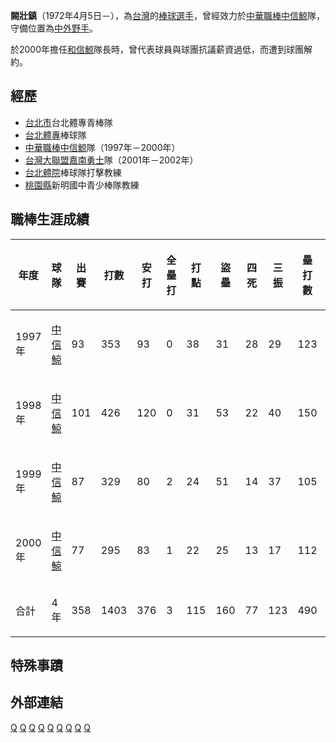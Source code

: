 {{blpunsourced}}
{{Infobox CPBL player|
name=闕壯鎮|
image=|
birthdate={{birth_date_and_age|1972|4|15|mf=y}}|
birthplace=[[台灣|台灣]][[新北市|臺北縣]]（今新北市）|
width=150|
position=中外野手|
team=中信鯨|
number=51|
bats=右|
throws=右|
debutdate=2月25日|
debutyear=1997年|
debutteam=中信鯨|
statyear=2008年|
stat1label=[[打擊率|打擊率]]|
stat1value=0.268|
stat2label=[[全壘打|全壘打]]|
stat2value=3|
stat3label=[[打點|打點]]|
stat3value=115|
|awards=<nowiki></nowiki>
*[[中華職棒新人王|中華職棒新人王]]：1997
*[[中華職棒金手套獎|中華職棒金手套獎]]（外野手）：1998
*[[中華職棒明星賽|中華職棒明星賽]]：1998、1999、2000
|teams=<nowiki></nowiki>
*[[中信鯨|中信鯨]]（1997年—2000年）
}}
'''闕壯鎮'''（1972年4月5日－），為[[台灣|台灣]]的[[棒球|棒球]][[選手|選手]]，曾經效力於[[中華職棒|中華職棒]][[中信鯨|中信鯨]]隊，守備位置為[[中外野手|中外野手]]。

於2000年擔任[[和信鯨|和信鯨]]隊長時，曾代表球員與球團抗議薪資過低，而遭到球團解約。

==經歷==
*[[台北市|台北市]]台北體專青棒隊 
*[[台北體專|台北體專]]棒球隊 
*[[中華職棒|中華職棒]][[中信鯨|中信鯨]]隊（1997年－2000年） 
*[[台灣大聯盟|台灣大聯盟]][[嘉南勇士|嘉南勇士]]隊（2001年－2002年） 
*[[台北體院|台北體院]]棒球隊打擊教練
*[[桃園市|桃園縣]]新明國中青少棒隊教練 
==職棒生涯成績==
{|Border=1 WIDTH=800PX
|- align=center
!年度!!球隊!!出賽!!打數!!安打!!全壘打!!打點!!盜壘!!四死!!三振!!壘打數!!雙殺打!!打擊率
|- align=center
|1997年||[[中信鯨|中信鯨]]||93||353||93||0||38||31||28||29||123||5||0.262
|- align=center
|1998年||[[中信鯨|中信鯨]]||101||426||120||0||31||53||22||40||150||8||0.282
|- align=center
|1999年||[[中信鯨|中信鯨]]||87||329||80||2||24||51||14||37||105||0||0.243
|- align=center
|2000年||[[中信鯨|中信鯨]]||77||295||83||1||22||25||13||17||112||6||0.281
|- align=center style="color:black; background-color:yellow"
!合計||4年||358||1403||376||3||115||160||77||123||490||19||0.268
|}
==特殊事蹟== 
==外部連結==
{{台灣棒球維基館}}

{{start box}}
{{s-before|[[張泰山|張泰山]]}}
{{s-title|[[中華職棒年度新人王|中華職棒新人王]]|1997年}}
{{s-after|[[戴龍水|戴龍水]]}}
{{end box}}

{{1998年第十三屆泰國曼谷亞運中華成棒代表隊}}
{{中華職棒新人王}}
{{中華職棒百盜球員}}

[[Category:闕姓|Q]]
[[Category:在世人物|Q]]
[[Category:台灣棒球教練|Q]]
[[Category:1972年出生|Q]]
[[Category:台灣棒球運動員|Q]]
[[Category:中信鯨隊球員|Q]]
{{Baseball-bio-stub}}
[[Category:高屏雷公隊球員|Q]]
[[Category:中華職棒百盜選手|Q]]
[[Category:中華職棒年度新人獎得主|Q]]